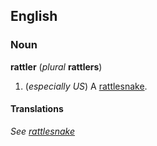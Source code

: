 ==English==
===Noun===
'''rattler''' (''plural'' '''rattlers''')

#(''especially US'') A [[rattlesnake]].

====Translations====
''See [[rattlesnake]]''